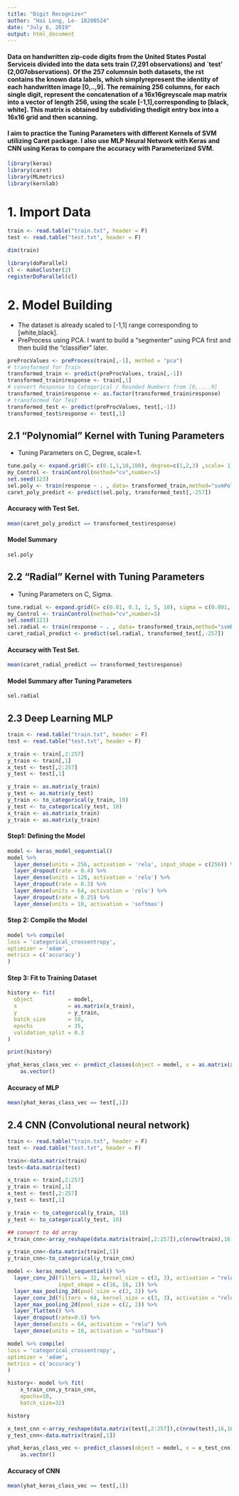 ---
title: "Digit Recognizer"
author: "Hai Long, Le- 18200524"
date: "July 6, 2019"
output: html_document
---


#### Data on handwritten zip-code digits from the United States Postal Serviceis  divided  into  the  data  sets  train  (7,291  observations)  and  `test'  (2,007observations). Of the 257 columnsin  both  datasets,  the   rst  contains  the  known  data  labels,  which  simplyrepresent  the  identity  of  each  handwritten  image  [0,..,9].   The  remaining 256  columns,  for  each  single  digit,  represent  the  concatenation  of  a  16x16greyscale  map  matrix  into  a  vector  of  length  256,  using  the  scale  [-1,1],corresponding to [black, white].  This matrix is obtained by subdividing thedigit entry box into a 16x16 grid and then scanning.



#### I aim to practice the Tuning Parameters with different Kernels of SVM utilizing Caret package. I also use MLP Neural Network with Keras and CNN using Keras to compare the accuracy with Parameterized SVM. 



```{r message=FALSE, warning=FALSE}
library(keras)
library(caret)
library(MLmetrics)
library(kernlab)
```


# 1. Import Data

```{r}
train <- read.table("train.txt", header = F)
test <- read.table("test.txt", header = F)
```


```{r}
dim(train)
```


```{r message=FALSE, warning=F}
library(doParallel)
cl <- makeCluster(2)
registerDoParallel(cl)
```



# 2. Model Building


* The dataset is already scaled to [-1,1] range corresponding to [white,black].
* PreProcess using PCA. I want to build a "segmenter" using PCA first and then build the "classifier" later.

```{r message=FALSE, warning=F}
preProcValues <- preProcess(train[,-1], method = "pca")
# transformed for Train
transformed_train <- predict(preProcValues, train[,-1])
transformed_train$response <- train[,1]
# convert Response to Catogorical / Rounded Numbers from [0,....9]
transformed_train$response <- as.factor(transformed_train$response)
# transformed for Test
transformed_test <- predict(preProcValues, test[,-1])
transformed_test$response <- test[,1]
```



## 2.1  "Polynomial" Kernel with Tuning Parameters

* Tuning Parameters on C, Degree, scale=1.


```{r}
tune.poly <- expand.grid(C= c(0.1,1,10,100), degree=c(1,2,3) ,scale= 1)
my_Control <- trainControl(method="cv",number=5)
set.seed(123)
sel.poly <- train(response ~ . , data= transformed_train,method="svmPoly",trControl=my_Control,tuneGrid=tune.poly)
caret_poly_predict <- predict(sel.poly, transformed_test[,-257])
```


#### Accuracy with Test Set.

```{r}
mean(caret_poly_predict == transformed_test$response)
```

#### Model Summary

```{r}
sel.poly
```



## 2.2 "Radial" Kernel with Tuning Parameters

* Tuning Parameters on C, Sigma.

```{r}
tune.radial <- expand.grid(C= c(0.01, 0.1, 1, 5, 10), sigma = c(0.001, 0.01, 0.1, 1, 5)) 
my_Control <- trainControl(method="cv",number=5)
set.seed(123)
sel.radial <- train(response ~ . , data= transformed_train,method="svmRadial",trControl=my_Control,tuneGrid=tune.radial)
caret_radial_predict <- predict(sel.radial, transformed_test[,-257])
```


#### Accuracy with Test Set.
```{r}
mean(caret_radial_predict == transformed_test$response)
```


#### Model Summary after Tuning Parameters
```{r}
sel.radial
```



## 2.3 Deep Learning MLP

```{r}
train <- read.table("train.txt", header = F)
test <- read.table("test.txt", header = F)
```

```{r}
x_train <- train[,2:257]
y_train <- train[,1]
x_test <- test[,2:257]
y_test <- test[,1]
```


```{r}
y_train <- as.matrix(y_train)
y_test <- as.matrix(y_test)
y_train <- to_categorical(y_train, 10)
y_test <- to_categorical(y_test, 10)
x_train <- as.matrix(x_train)
y_train <- as.matrix(y_train)
```



#### Step1: Defining the Model


```{r}
model <- keras_model_sequential() 
model %>% 
  layer_dense(units = 256, activation = 'relu', input_shape = c(256)) %>% 
  layer_dropout(rate = 0.4) %>% 
  layer_dense(units = 128, activation = 'relu') %>%
  layer_dropout(rate = 0.3) %>%
  layer_dense(units = 64, activation = 'relu') %>%
  layer_dropout(rate = 0.25) %>%
  layer_dense(units = 10, activation = 'softmax')
```


#### Step 2: Compile the Model


```{r}
model %>% compile(
loss = 'categorical_crossentropy',
optimizer = 'adam',
metrics = c('accuracy')
)
```


#### Step 3: Fit to Training Dataset

```{r}
history <- fit(
  object           = model, 
  x                = as.matrix(x_train), 
  y                = y_train,
  batch_size       = 50,
  epochs           = 35,
  validation_split = 0.3
)
```


```{r}
print(history)
```


```{r}
yhat_keras_class_vec <- predict_classes(object = model, x = as.matrix(x_test)) %>%
    as.vector()
```


#### Accuracy of MLP

```{r}
mean(yhat_keras_class_vec == test[,1])
```



## 2.4 CNN (Convolutional neural network)

```{r}
train <- read.table("train.txt", header = F)
test <- read.table("test.txt", header = F)
```

```{r}
train<-data.matrix(train)
test<-data.matrix(test)
```


```{r}
x_train <- train[,2:257]
y_train <- train[,1]
x_test <- test[,2:257]
y_test <- test[,1]
```


```{r}
y_train <- to_categorical(y_train, 10)
y_test <- to_categorical(y_test, 10)
```


```{r}
## convert to 4d array
x_train_cnn<-array_reshape(data.matrix(train[,2:257]),c(nrow(train),16,16,1))
```

```{r}
y_train_cnn<-data.matrix(train[,1])
y_train_cnn<-to_categorical(y_train_cnn)
```



```{r}
model <- keras_model_sequential() %>%
  layer_conv_2d(filters = 32, kernel_size = c(3, 3), activation = "relu",
                input_shape = c(16, 16, 1)) %>%
  layer_max_pooling_2d(pool_size = c(2, 2)) %>%
  layer_conv_2d(filters = 64, kernel_size = c(3, 3), activation = "relu") %>%
  layer_max_pooling_2d(pool_size = c(2, 2)) %>%
  layer_flatten() %>%
  layer_dropout(rate=0.5) %>%
  layer_dense(units = 64, activation = "relu") %>%
  layer_dense(units = 10, activation = "softmax")
```



```{r}
model %>% compile(
loss = 'categorical_crossentropy',
optimizer = 'adam',
metrics = c('accuracy')
)
```



```{r}
history<- model %>% fit(
    x_train_cnn,y_train_cnn,
    epochs=10,
    batch_size=32)
```



```{r}
history
```



```{r}
x_test_cnn <-array_reshape(data.matrix(test[,2:257]),c(nrow(test),16,16,1))
y_test_cnn<-data.matrix(train[,1])
```


```{r}
yhat_keras_class_vec <- predict_classes(object = model, x = x_test_cnn) %>%
    as.vector()
```



#### Accuracy of CNN

```{r}
mean(yhat_keras_class_vec == test[,1])
```
